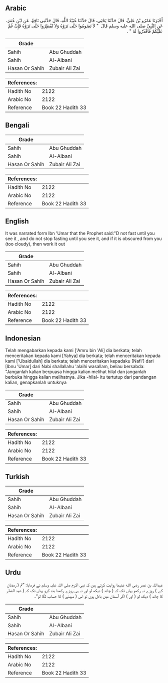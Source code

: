 ## Arabic


<div dir="rtl" lang="ar" style={{fontSize:'larger',backgroundColor:'#f8f9fa',padding:20}}>
أَخْبَرَنَا عَمْرُو بْنُ عَلِيٍّ، قَالَ حَدَّثَنَا يَحْيَى، قَالَ حَدَّثَنَا عُبَيْدُ اللَّهِ، قَالَ حَدَّثَنِي نَافِعٌ، عَنِ ابْنِ عُمَرَ، عَنِ النَّبِيِّ صلى الله عليه وسلم قَالَ ‏ "‏ لاَ تَصُومُوا حَتَّى تَرَوْهُ وَلاَ تُفْطِرُوا حَتَّى تَرَوْهُ فَإِنْ غُمَّ عَلَيْكُمْ فَاقْدُرُوا لَهُ ‏"‏ ‏.‏
</div>
<div style={{backgroundColor:'#f8f9fa',padding:20, marginBottom: 10}}><table> <thead> <tr> <th>Grade</th> <th></th> </tr> </thead> <tbody> <tr><td>Sahih</td><td>Abu Ghuddah</td></tr><tr><td>Sahih</td><td>Al-Albani</td></tr><tr><td>Hasan Or Sahih</td><td>Zubair Ali Zai</td></tr></tbody></table><table> <thead> <tr> <th>References:</th> <th></th> </tr> </thead> <tbody><tr><td>Hadith No</td><td>2122</td></tr><tr><td>Arabic No</td><td>2122</td></tr><tr><td>Reference</td><td>Book 22 Hadith 33</td></tr></tbody></table></div>

## Bengali


<div dir="ltr" lang="bn" style={{fontSize:'larger',backgroundColor:'#f8f9fa',padding:20}}>

</div>
<div style={{backgroundColor:'#f8f9fa',padding:20, marginBottom: 10}}><table> <thead> <tr> <th>Grade</th> <th></th> </tr> </thead> <tbody> <tr><td>Sahih</td><td>Abu Ghuddah</td></tr><tr><td>Sahih</td><td>Al-Albani</td></tr><tr><td>Hasan Or Sahih</td><td>Zubair Ali Zai</td></tr></tbody></table><table> <thead> <tr> <th>References:</th> <th></th> </tr> </thead> <tbody><tr><td>Hadith No</td><td>2122</td></tr><tr><td>Arabic No</td><td>2122</td></tr><tr><td>Reference</td><td>Book 22 Hadith 33</td></tr></tbody></table></div>

## English


<div dir="ltr" lang="en" style={{fontSize:'larger',backgroundColor:'#f8f9fa',padding:20}}>
It was narrated form Ibn 'Umar that the Prophet said:"D not fast until you see it , and do not stop fasting until you see it, and if it is obscured from you (too cloudy), then work it out
</div>
<div style={{backgroundColor:'#f8f9fa',padding:20, marginBottom: 10}}><table> <thead> <tr> <th>Grade</th> <th></th> </tr> </thead> <tbody> <tr><td>Sahih</td><td>Abu Ghuddah</td></tr><tr><td>Sahih</td><td>Al-Albani</td></tr><tr><td>Hasan Or Sahih</td><td>Zubair Ali Zai</td></tr></tbody></table><table> <thead> <tr> <th>References:</th> <th></th> </tr> </thead> <tbody><tr><td>Hadith No</td><td>2122</td></tr><tr><td>Arabic No</td><td>2122</td></tr><tr><td>Reference</td><td>Book 22 Hadith 33</td></tr></tbody></table></div>

## Indonesian


<div dir="ltr" lang="id" style={{fontSize:'larger',backgroundColor:'#f8f9fa',padding:20}}>
Telah mengabarkan kepada kami ['Amru bin 'Ali] dia berkata; telah menceritakan kepada kami [Yahya] dia berkata; telah menceritakan kepada kami ['Ubaidullah] dia berkata; telah menceritakan kepadaku [Nafi'] dari [Ibnu 'Umar] dari Nabi shallallahu 'alaihi wasallam, beliau bersabda: "Janganlah kalian berpuasa hingga kalian melihat hilal dan janganlah berbuka hingga kalian melihatnya. Jika -hilal- itu tertutup dari pandangan kalian, genapkanlah untuknya
</div>
<div style={{backgroundColor:'#f8f9fa',padding:20, marginBottom: 10}}><table> <thead> <tr> <th>Grade</th> <th></th> </tr> </thead> <tbody> <tr><td>Sahih</td><td>Abu Ghuddah</td></tr><tr><td>Sahih</td><td>Al-Albani</td></tr><tr><td>Hasan Or Sahih</td><td>Zubair Ali Zai</td></tr></tbody></table><table> <thead> <tr> <th>References:</th> <th></th> </tr> </thead> <tbody><tr><td>Hadith No</td><td>2122</td></tr><tr><td>Arabic No</td><td>2122</td></tr><tr><td>Reference</td><td>Book 22 Hadith 33</td></tr></tbody></table></div>

## Turkish


<div dir="ltr" lang="tr" style={{fontSize:'larger',backgroundColor:'#f8f9fa',padding:20}}>

</div>
<div style={{backgroundColor:'#f8f9fa',padding:20, marginBottom: 10}}><table> <thead> <tr> <th>Grade</th> <th></th> </tr> </thead> <tbody> <tr><td>Sahih</td><td>Abu Ghuddah</td></tr><tr><td>Sahih</td><td>Al-Albani</td></tr><tr><td>Hasan Or Sahih</td><td>Zubair Ali Zai</td></tr></tbody></table><table> <thead> <tr> <th>References:</th> <th></th> </tr> </thead> <tbody><tr><td>Hadith No</td><td>2122</td></tr><tr><td>Arabic No</td><td>2122</td></tr><tr><td>Reference</td><td>Book 22 Hadith 33</td></tr></tbody></table></div>

## Urdu


<div dir="rtl" lang="ur" style={{fontSize:'larger',backgroundColor:'#f8f9fa',padding:20}}>
عبداللہ بن عمر رضی الله عنہما روایت کرتے ہیں کہ نبی اکرم صلی اللہ علیہ وسلم نے فرمایا: ”تم ( رمضان کے ) روزے نہ رکھو یہاں تک کہ ( چاند ) دیکھ لو اور نہ ہی روزے رکھنا بند کرو یہاں تک کہ ( عید الفطر کا چاند ) دیکھ لو ( اور ) اگر آسمان میں بادل ہوں تو اس ( مہینے ) کا حساب لگا لو“۔
</div>
<div style={{backgroundColor:'#f8f9fa',padding:20, marginBottom: 10}}><table> <thead> <tr> <th>Grade</th> <th></th> </tr> </thead> <tbody> <tr><td>Sahih</td><td>Abu Ghuddah</td></tr><tr><td>Sahih</td><td>Al-Albani</td></tr><tr><td>Hasan Or Sahih</td><td>Zubair Ali Zai</td></tr></tbody></table><table> <thead> <tr> <th>References:</th> <th></th> </tr> </thead> <tbody><tr><td>Hadith No</td><td>2122</td></tr><tr><td>Arabic No</td><td>2122</td></tr><tr><td>Reference</td><td>Book 22 Hadith 33</td></tr></tbody></table></div>